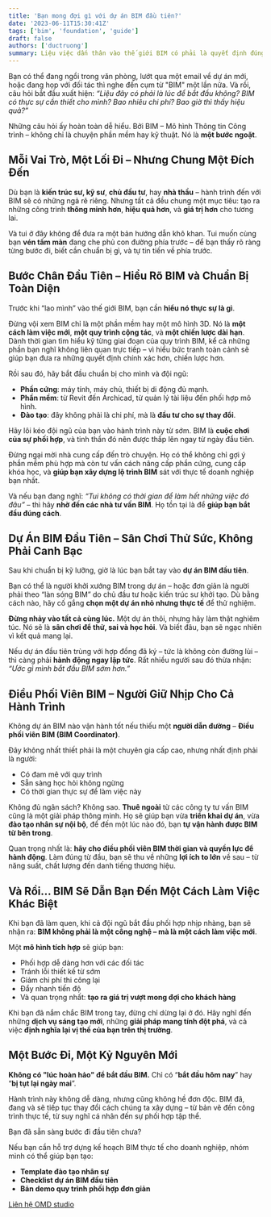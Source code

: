 ```yaml
---
title: 'Bạn mong đợi gì với dự án BIM đầu tiên?'
date: '2023-06-11T15:30:41Z'
tags: ['bim', 'foundation', 'guide']
draft: false
authors: ['ductruong']
summary: Liệu việc dấn thân vào thế giới BIM có phải là quyết định đúng đắn? Liệu chúng ta sẽ bắt đầu từ đâu? Chi phí sẽ là bao nhiêu? Và quan trọng nhất, bao giờ thì trái ngọt đầu tiên sẽ đến? Những câu hỏi này hoàn toàn chính đáng, bởi đây là một bước ngoặt lớn trong sự phát triển của doanh nghiệp bạn.
---
```


Bạn có thể đang ngồi trong văn phòng, lướt qua một email về dự án mới, hoặc đang họp với đối tác thì nghe đến cụm từ "BIM" một lần nữa. Và rồi, câu hỏi bắt đầu xuất hiện: _“Liệu đây có phải là lúc để bắt đầu không? BIM có thực sự cần thiết cho mình? Bao nhiêu chi phí? Bao giờ thì thấy hiệu quả?”_

Những câu hỏi ấy hoàn toàn dễ hiểu. Bởi BIM – Mô hình Thông tin Công trình – không chỉ là chuyện phần mềm hay kỹ thuật. Nó là **một bước ngoặt**.

<TOCInline toc={props.toc} exclude="" />

## **Mỗi Vai Trò, Một Lối Đi – Nhưng Chung Một Đích Đến**

Dù bạn là **kiến trúc sư, kỹ sư**, **chủ đầu tư**, hay **nhà thầu** – hành trình đến với BIM sẽ có những ngả rẽ riêng. Nhưng tất cả đều chung một mục tiêu: tạo ra những công trình **thông minh hơn**, **hiệu quả hơn**, và **giá trị hơn** cho tương lai.

Và tui ở đây không để đưa ra một bản hướng dẫn khô khan. Tui muốn cùng bạn **vén tấm màn** đang che phủ con đường phía trước – để bạn thấy rõ ràng từng bước đi, biết cần chuẩn bị gì, và tự tin tiến về phía trước.

## **Bước Chân Đầu Tiên – Hiểu Rõ BIM và Chuẩn Bị Toàn Diện**

Trước khi “lao mình” vào thế giới BIM, bạn cần **hiểu nó thực sự là gì**.

Đừng vội xem BIM chỉ là một phần mềm hay một mô hình 3D. Nó là **một cách làm việc mới**, **một quy trình cộng tác**, và **một chiến lược dài hạn**. Dành thời gian tìm hiểu kỹ từng giai đoạn của quy trình BIM, kể cả những phần bạn nghĩ không liên quan trực tiếp – vì hiểu bức tranh toàn cảnh sẽ giúp bạn đưa ra những quyết định chính xác hơn, chiến lược hơn.

Rồi sau đó, hãy bắt đầu chuẩn bị cho mình và đội ngũ:

- **Phần cứng**: máy tính, máy chủ, thiết bị di động đủ mạnh.
- **Phần mềm**: từ Revit đến Archicad, từ quản lý tài liệu đến phối hợp mô hình.
- **Đào tạo**: đây không phải là chi phí, mà là **đầu tư cho sự thay đổi**.

Hãy lôi kéo đội ngũ của bạn vào hành trình này từ sớm. BIM là **cuộc chơi của sự phối hợp**, và tinh thần đó nên được thắp lên ngay từ ngày đầu tiên.

Đừng ngại mời nhà cung cấp đến trò chuyện. Họ có thể không chỉ gợi ý phần mềm phù hợp mà còn tư vấn cách nâng cấp phần cứng, cung cấp khóa học, và **giúp bạn xây dựng lộ trình BIM** sát với thực tế doanh nghiệp bạn nhất.

Và nếu bạn đang nghĩ: _“Tui không có thời gian để làm hết những việc đó đâu”_ – thì hãy **nhờ đến các nhà tư vấn BIM**. Họ tồn tại là để **giúp bạn bắt đầu đúng cách**.

## **Dự Án BIM Đầu Tiên – Sân Chơi Thử Sức, Không Phải Canh Bạc**

Sau khi chuẩn bị kỹ lưỡng, giờ là lúc bạn bắt tay vào **dự án BIM đầu tiên**.

Bạn có thể là người khởi xướng BIM trong dự án – hoặc đơn giản là người phải theo “làn sóng BIM” do chủ đầu tư hoặc kiến trúc sư khởi tạo. Dù bằng cách nào, hãy cố gắng **chọn một dự án nhỏ nhưng thực tế** để thử nghiệm.

**Đừng nhảy vào tất cả cùng lúc.** Một dự án thôi, nhưng hãy làm thật nghiêm túc. Nó sẽ là **sân chơi để thử, sai và học hỏi**. Và biết đâu, bạn sẽ ngạc nhiên vì kết quả mang lại.

Nếu dự án đầu tiên trùng với hợp đồng đã ký – tức là không còn đường lùi – thì càng phải **hành động ngay lập tức**. Rất nhiều người sau đó thừa nhận: _“Ước gì mình bắt đầu BIM sớm hơn.”_

## **Điều Phối Viên BIM – Người Giữ Nhịp Cho Cả Hành Trình**

Không dự án BIM nào vận hành tốt nếu thiếu một **người dẫn đường** – **Điều phối viên BIM (BIM Coordinator)**.

Đây không nhất thiết phải là một chuyên gia cấp cao, nhưng nhất định phải là người:

- Có đam mê với quy trình
- Sẵn sàng học hỏi không ngừng
- Có thời gian thực sự để làm việc này

Không đủ ngân sách? Không sao. **Thuê ngoài** từ các công ty tư vấn BIM cũng là một giải pháp thông minh. Họ sẽ giúp bạn vừa **triển khai dự án**, vừa **đào tạo nhân sự nội bộ**, để đến một lúc nào đó, bạn **tự vận hành được BIM từ bên trong**.

Quan trọng nhất là: **hãy cho điều phối viên BIM thời gian và quyền lực để hành động**. Làm đúng từ đầu, bạn sẽ thu về những **lợi ích to lớn** về sau – từ năng suất, chất lượng đến danh tiếng thương hiệu.

## **Và Rồi… BIM Sẽ Dẫn Bạn Đến Một Cách Làm Việc Khác Biệt**

Khi bạn đã làm quen, khi cả đội ngũ bắt đầu phối hợp nhịp nhàng, bạn sẽ nhận ra: **BIM không phải là một công nghệ – mà là một cách làm việc mới**.

Một **mô hình tích hợp** sẽ giúp bạn:

- Phối hợp dễ dàng hơn với các đối tác
- Tránh lỗi thiết kế từ sớm
- Giảm chi phí thi công lại
- Đẩy nhanh tiến độ
- Và quan trọng nhất: **tạo ra giá trị vượt mong đợi cho khách hàng**

Khi bạn đã nắm chắc BIM trong tay, đừng chỉ dừng lại ở đó. Hãy nghĩ đến những **dịch vụ sáng tạo mới**, những **giải pháp mang tính đột phá**, và cả việc **định nghĩa lại vị thế của bạn trên thị trường**.

## **Một Bước Đi, Một Kỷ Nguyên Mới**

**Không có "lúc hoàn hảo" để bắt đầu BIM.** Chỉ có “**bắt đầu hôm nay**” hay “**bị tụt lại ngày mai**”.

Hành trình này không dễ dàng, nhưng cũng không hề đơn độc. BIM đã, đang và sẽ tiếp tục thay đổi cách chúng ta xây dựng – từ bản vẽ đến công trình thực tế, từ suy nghĩ cá nhân đến sự phối hợp tập thể.

Bạn đã sẵn sàng bước đi đầu tiên chưa?

Nếu bạn cần hỗ trợ dựng kế hoạch BIM thực tế cho doanh nghiệp, nhóm mình có thể giúp bạn tạo:

- **Template đào tạo nhân sự**
- **Checklist dự án BIM đầu tiên**
- **Bản demo quy trình phối hợp đơn giản**

[Liên hệ OMD studio](www.omdstudio.art)
